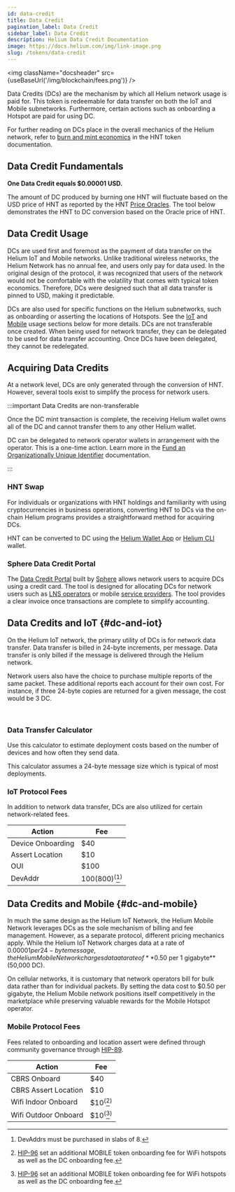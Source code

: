 ```yaml
---
id: data-credit
title: Data Credit
pagination_label: Data Credit
sidebar_label: Data Credit
description: Helium Data Credit Documentation
image: https://docs.helium.com/img/link-image.png
slug: /tokens/data-credit
---
```



<img className="docsheader" src={useBaseUrl('/img/blockchain/fees.png')} />

Data Credits (DCs) are the mechanism by which all Helium network usage is paid for. This token is
redeemable for data transfer on both the IoT and Mobile subnetworks. Furthermore, certain actions
such as onboarding a Hotspot are paid for using DC.

For further reading on DCs place in the overall mechanics of the Helium network, refer to
[burn and mint economics](/tokens/hnt-token#burn-and-mint-economics) in the HNT token documentation.

## Data Credit Fundamentals

**One Data Credit equals $0.00001 USD.**

The amount of DC produced by burning one HNT will fluctuate based on the USD price of HNT as
reported by the HNT [Price Oracles](/oracles/price-oracles). The tool below demonstrates the HNT to
DC conversion based on the Oracle price of HNT.


<div className="screensnippet-wrapper">
  <HntToDcSimulator />
</div>

## Data Credit Usage

DCs are used first and foremost as the payment of data transfer on the Helium IoT and Mobile
networks. Unlike traditional wireless networks, the Helium Network has no annual fee, and users only
pay for data used. In the original design of the protocol, it was recognized that users of the
network would not be comfortable with the volatility that comes with typical token economics.
Therefore, DCs were designed such that all data transfer is pinned to USD, making it predictable.

DCs are also used for specific functions on the Helium subnetworks, such as onboarding or asserting
the locations of Hotspots. See the [IoT](#dc-and-iot) and [Mobile](#dc-and-mobile) usage sections
below for more details. DCs are not transferable once created. When being used for network transfer,
they can be delegated to be used for data transfer accounting. Once DCs have been delegated, they
cannot be redelegated.

<TopLedgerEmbed
  caption="Weekly data credit burn"
  client="helium"
  queryId="5023"
  visualizationId="14472"
  apiKey="nPc8FdcKG69aM0Ne2C4FYHArO3LzpLPEPbnEYfsK"
/>

## Acquiring Data Credits

At a network level, DCs are only generated through the conversion of HNT. However, several tools
exist to simplify the process for network users.

:::important Data Credits are non-transferable

Once the DC mint transaction is complete, the receiving Helium wallet owns all of the DC and cannot
transfer them to any other Helium wallet.

DC can be delegated to network operator wallets in arrangement with the operator. This is a one-time
action. Learn more in the [Fund an Organizationally Unique Identifier](/iot/run-an-lns/fund-an-oui)
documentation.

:::

### HNT Swap

For individuals or organizations with HNT holdings and familiarity with using cryptocurrencies in
business operations, converting HNT to DCs via the on-chain Helium programs provides a
straightforward method for acquiring DCs.

HNT can be converted to DC using the [Helium Wallet App](/wallets/helium-wallet-app) or
[Helium CLI](/wallets/cli-wallet) wallet.

### Sphere Data Credit Portal

The [Data Credit Portal](/tokens/data-credit-portal) built by [Sphere](https://spherepay.co) allows
network users to acquire DCs using a credit card. The tool is designed for allocating DCs for
network users such as [LNS operators](/iot/lorawan-network-servers) or mobile
[service providers](/mobile/service-providers). The tool provides a clear invoice once transactions
are complete to simplify accounting.

## Data Credits and IoT {#dc-and-iot}

On the Helium IoT network, the primary utility of DCs is for network data transfer. Data transfer is
billed in 24-byte increments, per message. Data transfer is only billed if the message is delivered
through the Helium network.

Network users also have the choice to purchase multiple reports of the same packet. These additional
reports each account for their own cost. For instance, if three 24-byte copies are returned for a
given message, the cost would be 3 DC.

<PayloadSize />
<br />

### Data Transfer Calculator

Use this calculator to estimate deployment costs based on the number of devices and how often they
send data.

This calculator assumes a 24-byte message size which is typical of most deployments.


<figure className="screensnippet-wrapper">
  <OperationCostEstimator />
</figure>

### IoT Protocol Fees

In addition to network data transfer, DCs are also utilized for certain network-related fees.

| Action            | Fee                                     |
| ----------------- | --------------------------------------- |
| Device Onboarding | $40                                     |
| Assert Location   | $10                                     |
| OUI               | $100                                    |
| DevAddr           | $100 ($800)<sup>(</sup>[^1]<sup>)</sup> |

[^1]: DevAddrs must be purchased in slabs of 8.

## Data Credits and Mobile {#dc-and-mobile}

In much the same design as the Helium IoT Network, the Helium Mobile Network leverages DCs as the
sole mechanism of billing and fee management. However, as a separate protocol, different pricing
mechanics apply. While the Helium IoT Network charges data at a rate of $0.00001 per 24-byte
message, the Helium Mobile Network charges data at a rate of **$0.50 per 1 gigabyte** (50,000 DC).

On cellular networks, it is customary that network operators bill for bulk data rather than for
individual packets. By setting the data cost to $0.50 per gigabyte, the Helium Mobile network
positions itself competitively in the marketplace while preserving valuable rewards for the Mobile
Hotspot operator.

### Mobile Protocol Fees

Fees related to onboarding and location assert were defined through community governance through
[HIP-89](https://github.com/helium/HIP/blob/main/0089-mobile-network-onboard-fees.md).

| Action               | Fee                             |
| -------------------- | ------------------------------- |
| CBRS Onboard         | $40                             |
| CBRS Assert Location | $10                             |
| Wifi Indoor Onboard  | $10<sup>(</sup>[^2]<sup>)</sup> |
| Wifi Outdoor Onboard | $10<sup>(</sup>[^2]<sup>)</sup> |

[^2]:
    [HIP-96](https://github.com/helium/HIP/blob/main/0096-wifi-ap-onboarding-structure.md) set an
    additional MOBILE token onboarding fee for WiFi hotspots as well as the DC onboarding fee.
